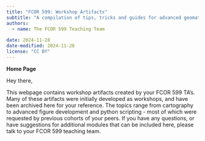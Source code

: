 ```yaml
---
title: "FCOR 599: Workshop Artifacts"
subtitle: "A compilation of tips, tricks and guides for advanced geomatics"
authors:
  - name: The FCOR 599 Teaching Team
    
date: 2024-11-28
date-modified: 2024-11-28
license: "CC BY"
---
```


**Home Page**

Hey there,

This webpage contains workshop artifacts created by your FCOR 599 TA's. Many of these artifacts were initially developed as workshops, and have been archived here for your reference. The topics range from cartography to advanced figure development and python scripting - most of which were requested by previous cohorts of your peers. If you have any questions, or have suggestions for additional modules that can be included here, please talk to your FCOR 599 teaching team.
